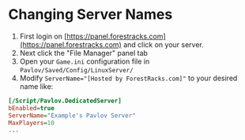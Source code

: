 # Changing Server Names

1) First login on [https://panel.forestracks.com](https://panel.forestracks.com) and click on your server.
2) Next click the "File Manager" panel tab
3) Open your `Game.ini` configuration file in `Pavlov/Saved/Config/LinuxServer/`
4) Modify `ServerName="[Hosted by ForestRacks.com]"` to your desired name like:
```ini
[/Script/Pavlov.DedicatedServer]
bEnabled=true
ServerName="Example's Pavlov Server"
MaxPlayers=10
...
```